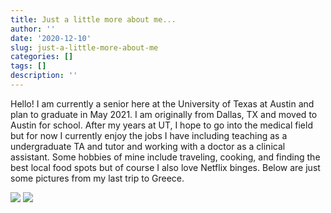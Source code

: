 ```yaml
---
title: Just a little more about me...
author: ''
date: '2020-12-10'
slug: just-a-little-more-about-me
categories: []
tags: []
description: ''
---
```


Hello! I am currently a senior here at the University of Texas at Austin and plan to graduate in May 2021. I am 
originally from Dallas, TX and moved to Austin for school. After my years at UT, I hope to go into the medical field
but for now I currently enjoy the jobs I have including teaching as a undergraduate TA and tutor and working with a
doctor as a clinical assistant. Some hobbies of mine include traveling, cooking, and finding the best local food spots but of course I also love Netflix binges. Below are just some pictures from my last trip to Greece.

![](/post/2020-12-10-just-a-little-more-about-me_files/IMG_1749.jpg)
![](/post/2020-12-10-just-a-little-more-about-me_files/IMG_1750.jpg)